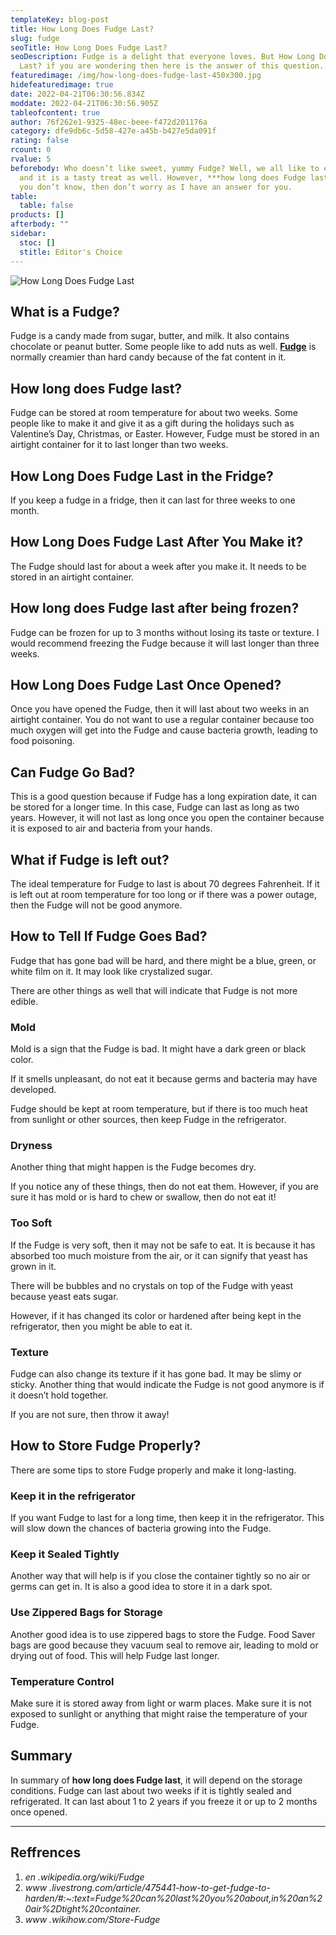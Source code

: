 ```yaml
---
templateKey: blog-post
title: How Long Does Fudge Last?
slug: fudge
seoTitle: How Long Does Fudge Last?
seoDescription: Fudge is a delight that everyone loves. But How Long Does Fudge
  Last? if you are wondering then here is the answer of this question.
featuredimage: /img/how-long-does-fudge-last-450x300.jpg
hidefeaturedimage: true
date: 2022-04-21T06:30:56.834Z
moddate: 2022-04-21T06:30:56.905Z
tableofcontent: true
author: 76f262e1-9325-48ec-beee-f472d201176a
category: dfe9db6c-5d58-427e-a45b-b427e5da091f
rating: false
rcount: 0
rvalue: 5
beforebody: Who doesn’t like sweet, yummy Fudge? Well, we all like to eat Fudge,
  and it is a tasty treat as well. However, ***how long does Fudge last?*** If
  you don’t know, then don’t worry as I have an answer for you.
table:
  table: false
products: []
afterbody: ""
sidebar:
  stoc: []
  stitle: Editor's Choice
---
```

![How Long Does Fudge Last](/img/how-long-does-fudge-last-450x300.jpg "How Long Does Fudge Last")

## What is a Fudge?

Fudge is a candy made from sugar, butter, and milk. It also contains chocolate or peanut butter. Some people like to add nuts as well. **[Fudge](https://en.wikipedia.org/wiki/Fudge)** is normally creamier than hard candy because of the fat content in it.

## How long does Fudge last?

Fudge can be stored at room temperature for about two weeks. Some people like to make it and give it as a gift during the holidays such as Valentine’s Day, Christmas, or Easter. However, Fudge must be stored in an airtight container for it to last longer than two weeks.

## How Long Does Fudge Last in the Fridge?

If you keep a fudge in a fridge, then it can last for three weeks to one month.

## How Long Does Fudge Last After You Make it?

The Fudge should last for about a week after you make it. It needs to be stored in an airtight container.

## How long does Fudge last after being frozen?

Fudge can be frozen for up to 3 months without losing its taste or texture. I would recommend freezing the Fudge because it will last longer than three weeks.

## How Long Does Fudge Last Once Opened?

Once you have opened the Fudge, then it will last about two weeks in an airtight container. You do not want to use a regular container because too much oxygen will get into the Fudge and cause bacteria growth, leading to food poisoning.

## Can Fudge Go Bad?

This is a good question because if Fudge has a long expiration date, it can be stored for a longer time. In this case, Fudge can last as long as two years. However, it will not last as long once you open the container because it is exposed to air and bacteria from your hands.

## What if Fudge is left out?

The ideal temperature for Fudge to last is about 70 degrees Fahrenheit. If it is left out at room temperature for too long or if there was a power outage, then the Fudge will not be good anymore.

## How to Tell If Fudge Goes Bad?

Fudge that has gone bad will be hard, and there might be a blue, green, or white film on it. It may look like crystalized sugar.

There are other things as well that will indicate that Fudge is not more edible.

### **Mold**

Mold is a sign that the Fudge is bad. It might have a dark green or black color.

If it smells unpleasant, do not eat it because germs and bacteria may have developed.

Fudge should be kept at room temperature, but if there is too much heat from sunlight or other sources, then keep Fudge in the refrigerator.

### **Dryness**

Another thing that might happen is the Fudge becomes dry.

If you notice any of these things, then do not eat them. However, if you are sure it has mold or is hard to chew or swallow, then do not eat it!

### **Too Soft**

If the Fudge is very soft, then it may not be safe to eat. It is because it has absorbed too much moisture from the air, or it can signify that yeast has grown in it.

There will be bubbles and no crystals on top of the Fudge with yeast because yeast eats sugar.

However, if it has changed its color or hardened after being kept in the refrigerator, then you might be able to eat it.

### **Texture**

Fudge can also change its texture if it has gone bad. It may be slimy or sticky. Another thing that would indicate the Fudge is not good anymore is if it doesn’t hold together.

If you are not sure, then throw it away!

## How to Store Fudge Properly?

There are some tips to store Fudge properly and make it long-lasting.

### **Keep it in the refrigerator**

If you want Fudge to last for a long time, then keep it in the refrigerator. This will slow down the chances of bacteria growing into the Fudge.

### **Keep it Sealed Tightly**

Another way that will help is if you close the container tightly so no air or germs can get in. It is also a good idea to store it in a dark spot.

### **Use Zippered Bags for Storage**

Another good idea is to use zippered bags to store the Fudge. Food Saver bags are good because they vacuum seal to remove air, leading to mold or drying out of food. This will help Fudge last longer.

### **Temperature Control**

Make sure it is stored away from light or warm places. Make sure it is not exposed to sunlight or anything that might raise the temperature of your Fudge.

## Summary

In summary of **how long does Fudge last**, it will depend on the storage conditions. Fudge can last about two weeks if it is tightly sealed and refrigerated. It can last about 1 to 2 years if you freeze it or up to 2 months once opened.

- - -

## Reffrences

1. *en .wikipedia.org/wiki/Fudge*
2. *www .livestrong.com/article/475441-how-to-get-fudge-to-harden/#:~:text=Fudge%20can%20last%20you%20about,in%20an%20air%2Dtight%20container.*
3. *www .wikihow.com/Store-Fudge*